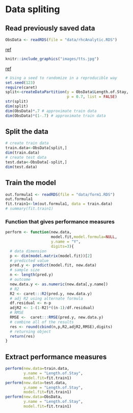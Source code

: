 # Data spliting

## Read previously saved data

```r
ObsData <- readRDS(file = "data/rhcAnalytic.RDS")
```

[ref](https://www.kdnuggets.com/2020/05/dataset-splitting-best-practices-python.html)

```r
knitr::include_graphics("images/tts.jpg")
```

[ref](https://topepo.github.io/caret/data-splitting.html)

```r
# Using a seed to randomize in a reproducible way 
set.seed(123)
require(caret)
split<-createDataPartition(y = ObsData$Length.of.Stay, 
                           p = 0.7, list = FALSE)
str(split)
dim(split)
dim(ObsData)*.7 # approximate train data
dim(ObsData)*(1-.7) # approximate train data
```

## Split the data 
```r
# create train data
train.data<-ObsData[split,]
dim(train.data)
# create test data
test.data<-ObsData[-split,]
dim(test.data)
```

## Train the model
```r
out.formula1 <- readRDS(file = "data/form1.RDS")
out.formula1
fit.train1<-lm(out.formula1, data = train.data)
# summary(fit.train1)
```

### Function that gives performance measures
```r
perform <- function(new.data,
                    model.fit,model.formula=NULL, 
                    y.name = "Y",
                    digits=3){
  # data dimension
  p <- dim(model.matrix(model.fit))[2]
  # predicted value
  pred.y <- predict(model.fit, new.data)
  # sample size
  n <- length(pred.y)
  # outcome
  new.data.y <- as.numeric(new.data[,y.name])
  # R2
  R2 <- caret:::R2(pred.y, new.data.y)
  # adj R2 using alternate formula
  df.residual <- n-p
  adjR2 <- 1-(1-R2)*((n-1)/df.residual)
  # RMSE
  RMSE <-  caret:::RMSE(pred.y, new.data.y)
  # combine all of the results
  res <- round(cbind(n,p,R2,adjR2,RMSE),digits)
  # returning object
  return(res)
}
```

## Extract performance measures
```r
perform(new.data=train.data,
        y.name = "Length.of.Stay",
        model.fit=fit.train1)
perform(new.data=test.data,
        y.name = "Length.of.Stay",
        model.fit=fit.train1)
perform(new.data=ObsData,
        y.name = "Length.of.Stay",
        model.fit=fit.train1)

```



